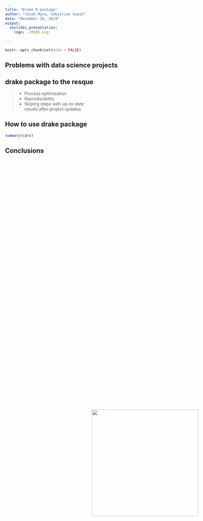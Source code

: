 ```yaml
---
title: "Drake R package"
author: "Jacek Myna, Sebastian Sowik"
date: "November 26, 2019"
output: 
  ioslides_presentation:
    logo: ./MiNI.svg
  
---
```


```r
knitr::opts_chunk$set(echo = FALSE)
```

## Problems with data science projects

## drake package to the resque

<IMG style="position:absolute;top:35%;right:10%;width:350px;"SRC="drake.svg">

> - Process optimization
> - Reproducibility
> - Skiping steps with up-to-date  
results after project updates

## How to use drake package

```r
summary(cars)
```



## Conclusions
